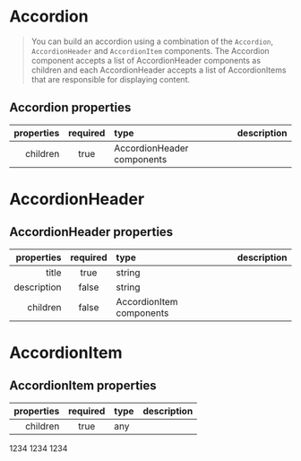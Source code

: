 
<Meta title="Components/Accordion" component={Accordion} />

# Accordion

> You can build an accordion using a combination of the `Accordion`, `AccordionHeader` and `AccordionItem` components. The Accordion component accepts a list of AccordionHeader components as children and each AccordionHeader accepts a list of AccordionItems that are responsible for displaying content.

## Accordion properties

| properties | required | type                       | description |
| ---------: | :------: | :------------------------- | :---------- |
|   children |   true   | AccordionHeader components |             |

<Canvas>
  <Story name="accordion">
    <Accordion>
      <AccordionHeader title="Header 1" description="description..." />
      <AccordionHeader title="Header 2" description="description..." />
    </Accordion>
  </Story>
</Canvas>

# AccordionHeader

## AccordionHeader properties

|  properties | required | type                     | description |
| ----------: | :------: | :----------------------- | :---------- |
|       title |   true   | string                   |             |
| description |  false   | string                   |             |
|    children |  false   | AccordionItem components |             |

# AccordionItem

## AccordionItem properties

| properties | required | type | description |
| ---------: | :------: | :--- | :---------- |
|   children |   true   | any  |             |

<Canvas>
  <Story name="accordion header">
    <Accordion>
      <AccordionHeader title="Header 1" description="description...">
        <AccordionItem>1234</AccordionItem>
      </AccordionHeader>
      <AccordionHeader title="Header 2" description="description...">
        <AccordionItem>1234</AccordionItem>
      </AccordionHeader>
      <AccordionHeader title="Header 3" description="description...">
        <AccordionItem>1234</AccordionItem>
      </AccordionHeader>
    </Accordion>
  </Story>
</Canvas>

